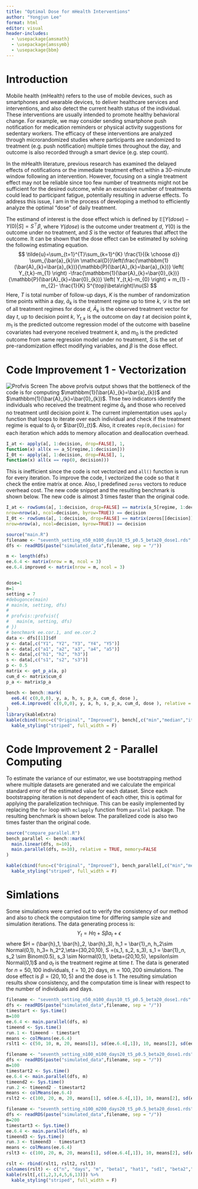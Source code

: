 ```yaml
---
title: "Optimal Dose for mHealth Interventions"
author: "Yongjun Lee"
format: html
editor: visual
header-includes:
  - \usepackage{amsmath}
  - \usepackage{amssymb}
  - \usepackage{bbm}
---
```




# Introduction 

Mobile health (mHealth) refers to the use of mobile devices, such as smartphones and wearable devices, to deliver healthcare services and interventions, and also detect the current health status of the individual. These interventions are usually intended to promote healthy behavioral change. For example, we may consider sending smartphone push notification for medication reminders or physical activity suggestions for sedentary workers. The efficacy of these interventions are analyzed through microrandomized studies where participants are randomized to treatment (e.g. push notification) multiple times throughout the day, and outcome is also recorded through a smart device (e.g. step count).

In the mHealth literature, previous research has examined the delayed effects of notifications or the immediate treatment effect within a 30-minute window following an intervention. However, focusing on a single treatment effect may not be reliable since too few number of treatments might not be sufficient for the desired outcome, while an excessive number of treatments could lead to participant fatigue, potentially resulting in adverse effects. To address this issue, I am in the process of developing a method to efficiently analyze the optimal "dose" of daily treatment.

The estimand of interest is the dose effect which is defined by $\mathbb{E}[Y(dose)-Y(0)|S] = S^{\top}\beta$, where $Y(dose)$ is the outcome under treatment $d$, $Y(0)$ is the outcome under no treatment, and $S$ is the vector of features that affect the outcome. It can be shown that the dose effect can be estimated by solving the following estimating equation. 
$$
\tilde{u}=\sum_{t=1}^{T}\sum_{k=1}^{K} \frac{1}{{k \choose d}} \sum_{\bar{a}_{k}\in \mathcal{D}}\left(\frac{\mathbbm{1}(\bar{A}_{k}=\bar{a}_{k})}{\mathbb{P}(\bar{A}_{k}=\bar{a}_{k})} \left( Y_{t,k}-m_{1} \right) -\frac{\mathbbm{1}(\bar{A}_{k}=\bar{0}_{k})}{\mathbb{P}(\bar{A}_{k}=\bar{0}_{k})} \left( Y_{t,k}-m_{0} \right) + m_{1} - m_{2}- \frac{1}{K} S^{\top}\beta\right)\nu(S) 
$$
Here, $T$ is total number of follow-up days, $K$ is the number of randomization time points within a day, $\bar{a}_{k}$ is the treatment regime up to time $k$, $\mathcal{D}$ is the set of all treatment regimes for dose $d$, $\bar{A}_{k}$ is the observed treatment vector for day $t$, up to decision point $k$, $Y_{t,k}$ is the outcome on day $t$ at decision point $k$, $m_{1}$ is the predicted outcome regression model of the outcome with baseline covariates had everyone received treatment $k$, and $m_{0}$ is the predicted outcome from same regression model under no treatment, $S$ is the set of pre-randomization effect modifying variables, and $\beta$ is the dose effect. 




# Code Improvement 1 - Vectorization
![Profvis Screen](/profvis1.png)
The above profvis output shows that the bottleneck of the code is for computing $\mathbbm{1}(\bar{A}_{k}=\bar{a}_{k})$ and $\mathbbm{1}(\bar{A}_{k}=\bar{0}_{k})$. Thse two indicators identify the individuals who received the treatment regime $\bar{a}_{k}$ and those who received no treatment until decision point $k$. The current implementation uses `apply` function that loops to iterate over each individual and check if the treatment regime is equal to $\bar{a}_{t}$ or $\bar{0}_{t}$. Also, it creates `rep(0,decision)` for each iteration which adds to memory allocation and deallocation overhead.
``` r
I_at <- apply(a[, 1:decision, drop=FALSE], 1, 
function(x) all(x == a_5[regime,1:decision]))
I_0t <- apply(a[, 1:decision, drop=FALSE], 1, 
function(x) all(x == rep(0, decision)))
```
This is inefficient since the code is not vectorized and `all()` function is run for every iteration. To improve the code, I vectorized the code so that it check the entire matrix at once. Also, I predefined `zeros` vectors to reduce overhead cost. The new code snippet and the resulting benchmark is shown below. The new code is almost 3 times faster than the original code.
```r
I_at <- rowSums(a[, 1:decision, drop=FALSE] == matrix(a_5[regime, 1:decision], 
nrow=nrow(a), ncol=decision, byrow=TRUE)) == decision
I_0t <- rowSums(a[, 1:decision, drop=FALSE] == matrix(zeros[[decision]], 
nrow=nrow(a), ncol=decision, byrow=TRUE)) == decision
```

```r
source("main.R")
filename <- "seventh_setting_n50_m100_days10_t5_p0.5_beta20_dose1.rds"
dfs <- readRDS(paste("simulated_data",filename, sep = "/"))

m <- length(dfs)
ee.6.4 <- matrix(nrow = m, ncol = 3)
ee.6.4.improved <- matrix(nrow = m, ncol = 3)


dose=1
m=1
setting = 7
#debugonce(main)
# main(m, setting, dfs)
# 
# profvis::profvis({
#   main(m, setting, dfs)
# })
# benchmark ee.cor.1, and ee.cor.2
data <- dfs[[1]]$df
y <- data[,c("Y1", "Y2", "Y3", "Y4", "Y5")]
a <- data[,c("a1", "a2", "a3", "a4", "a5")]
h <- data[,c("h1", "h2", "h3")]
s <- data[,c("s1", "s2", "s3")]
p <- 0.5
matrix <- get_p_a(a, p)
cum_d <- matrix$cum_d
p_a <- matrix$p_a

bench <- bench::mark(
  ee6.4( c(0,0,0), y, a, h, s, p_a, cum_d, dose ),
  ee6.4.improved( c(0,0,0), y, a, h, s, p_a, cum_d, dose ), relative = TRUE
)
library(kableExtra)
kable(cbind(func=c("Original", "Improved"), bench[,c("min","median","itr/sec","n_itr","total_time")])) %>%
  kable_styling("striped", full_width = F)
```
# Code Improvement 2 - Parallel Computing
To estimate the variance of our estimator, we use bootstrapping method where multiple datasets are generated and we calculate the empirical standard error of the estimated value for each dataset. Since each bootstrapping iteration is not dependent of each other, this is optimal for applying the parallelization technique. This can be easily implemented by replacing the `for` loop with `mclapply    ` function from `parallel` package. The resulting benchmark is shown below. The parallelized code is also two times faster than the original code.

```r
source("compare_parallel.R")
bench_parallel <- bench::mark(
  main.linear(dfs, m=10),
  main.parallel(dfs, m=10), relative = TRUE, memory=FALSE
)

kable(cbind(func=c("Original", "Improved"), bench_parallel[,c("min","median","itr/sec","n_itr","total_time")])) %>%
  kable_styling("striped", full_width = F)
```

# Simlations
Some simulations were carried out to verify the consistency of our method and also to check the computaion time for differing sample size and simulation iterations. The data generating process is:
$$Y_t = H\eta+S\beta a_t+\epsilon$$
where $H = (\bar{h}_1, \bar{h}_2, \bar{h}_3), h_1 = \bar{1}_n, h_2\sim Normal(0,1), h_3= h_2^2,\eta=(30,20,10), S =(s_1, s_2, s_3), s_1 = \bar{1}_n, s_2 \sim Binom(0.5), s_3 \sim Normal(0,1), \beta=(20,10,5), \epsilon\sim Normal(0,1)$ and $a_t$ is the treatment regime at time $t$. The data is generated for $n=50,100$ individuals, $t=10,20$ days, $m=100,200$ simulations. The dose effect is $\beta=(20,10,5)$ and the dose is $1$. The resulting simulation results show consistency, and the computation time is linear with respect to the number of individuals and days. 

```r
filename <- "seventh_setting_n50_m100_days10_t5_p0.5_beta20_dose1.rds"
dfs <- readRDS(paste("simulated_data",filename, sep = "/"))
timestart <- Sys.time()
m=100
ee.6.4 <- main.parallel(dfs, m)
timeend <- Sys.time()
run.1 <- timeend - timestart
means <- colMeans(ee.6.4)
rslt1 <- c(50, 10, m, 20, means[1], sd(ee.6.4[,1]), 10, means[2], sd(ee.6.4[,2]), 5, means[3], sd(ee.6.4[,3]), run.1)

filename <- "seventh_setting_n100_m100_days20_t5_p0.5_beta20_dose1.rds"
dfs <- readRDS(paste("simulated_data",filename, sep = "/"))
m=100
timestart2 <- Sys.time()
ee.6.4 <- main.parallel(dfs, m)
timeend2 <- Sys.time()
run.2 <- timeend2 - timestart2
means <- colMeans(ee.6.4)
rslt2 <- c(100, 20, m, 20, means[1], sd(ee.6.4[,1]), 10, means[2], sd(ee.6.4[,2]), 5, means[3], sd(ee.6.4[,3]), run.2)

filename <- "seventh_setting_n100_m200_days20_t5_p0.5_beta20_dose1.rds"
dfs <- readRDS(paste("simulated_data",filename, sep = "/"))
m=200
timestart3 <- Sys.time()
ee.6.4 <- main.parallel(dfs, m)
timeend3 <- Sys.time()
run.3 <- timeend3 - timestart3
means <- colMeans(ee.6.4)
rslt3 <- c(100, 20, m, 20, means[1], sd(ee.6.4[,1]), 10, means[2], sd(ee.6.4[,2]), 5, means[3], sd(ee.6.4[,3]), run.3)

rslt <- rbind(rslt1, rslt2, rslt3)
colnames(rslt) <- c("n", "days", "m", "beta1", "hat1", "sd1", "beta2","hat2", "sd2", "beta3", "hat3", "sd3", "runtime")
kable(rslt[,c(1,2,3,4,5,6,13)]) %>%
  kable_styling("striped", full_width = F)
```




